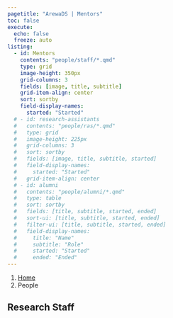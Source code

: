 ```yaml
---
pagetitle: "ArewaDS | Mentors"
toc: false
execute: 
  echo: false
  freeze: auto
listing:
  - id: Mentors
    contents: "people/staff/*.qmd"
    type: grid
    image-height: 350px
    grid-columns: 3
    fields: [image, title, subtitle]
    grid-item-align: center
    sort: sortby
    field-display-names: 
      started: "Started"
  # - id: research-assistants
  #   contents: "people/ras/*.qmd"
  #   type: grid
  #   image-height: 225px
  #   grid-columns: 3
  #   sort: sortby
  #   fields: [image, title, subtitle, started]
  #   field-display-names: 
  #     started: "Started"
  #   grid-item-align: center
  # - id: alumni
  #   contents: "people/alumni/*.qmd"
  #   type: table
  #   sort: sortby
  #   fields: [title, subtitle, started, ended]
  #   sort-ui: [title, subtitle, started, ended]
  #   filter-ui: [title, subtitle, started, ended]
  #   field-display-names: 
  #     title: "Name"
  #     subtitle: "Role"
  #     started: "Started"
  #     ended: "Ended"
---
```


```{=html}
<nav aria-label="breadcrumb">
  <ol class="breadcrumb">
    <li class="breadcrumb-item"><a href="index.html">Home</a></li>
    <li class="breadcrumb-item active" aria-current="page">People</li>
  </ol>
</nav>
```


## Research Staff

:::{#Mentors}
:::

<!-- ## Research Assistants -->

<!-- :::{#research-assistants}
:::

## Alumni

:::{#alumni}
::: -->